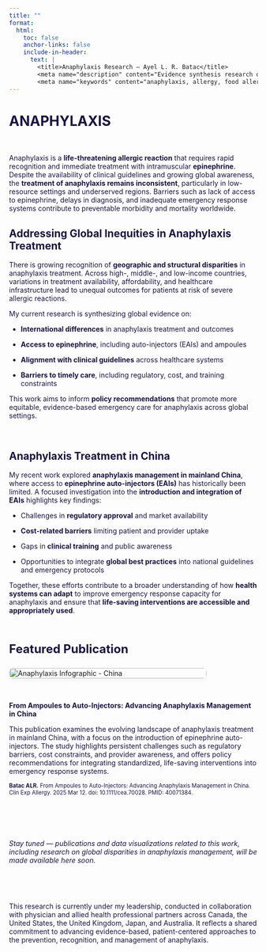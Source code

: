 ```yaml
---
title: ""
format:
  html:
    toc: false
    anchor-links: false
    include-in-header: 
      text: |
        <title>Anaphylaxis Research – Ayel L. R. Batac</title>
        <meta name="description" content="Evidence synthesis research on anaphylaxis in clinical immunology and public health." />
        <meta name="keywords" content="anaphylaxis, allergy, food allergy, clinical immunology, epinephrine, glucocorticoids, China, evidence synthesis, scoping review, public health, global health, research, Ayel Batac, epidemiologist" />
---
```


# ANAPHYLAXIS

$~$

Anaphylaxis is a **life-threatening allergic reaction** that requires rapid recognition and immediate treatment with intramuscular **epinephrine**. Despite the availability of clinical guidelines and growing global awareness, the **treatment of anaphylaxis remains inconsistent**, particularly in low-resource settings and underserved regions. Barriers such as lack of access to epinephrine, delays in diagnosis, and inadequate emergency response systems contribute to preventable morbidity and mortality worldwide.

## Addressing Global Inequities in Anaphylaxis Treatment

There is growing recognition of **geographic and structural disparities** in anaphylaxis treatment. Across high-, middle-, and low-income countries, variations in treatment availability, affordability, and healthcare infrastructure lead to unequal outcomes for patients at risk of severe allergic reactions.

My current research is synthesizing global evidence on:

- **International differences** in anaphylaxis treatment and outcomes

- **Access to epinephrine**, including auto-injectors (EAIs) and ampoules

- **Alignment with clinical guidelines** across healthcare systems

- **Barriers to timely care**, including regulatory, cost, and training constraints  

This work aims to inform **policy recommendations** that promote more equitable, evidence-based emergency care for anaphylaxis across global settings.

$~$

## Anaphylaxis Treatment in China

My recent work explored **anaphylaxis management in mainland China**, where access to **epinephrine auto-injectors (EAIs)** has historically been limited. A focused investigation into the **introduction and integration of EAIs** highlights key findings:

- Challenges in **regulatory approval** and market availability

- **Cost-related barriers** limiting patient and provider uptake

- Gaps in **clinical training** and public awareness

- Opportunities to integrate **global best practices** into national guidelines and emergency protocols


Together, these efforts contribute to a broader understanding of how **health systems can adapt** to improve emergency response capacity for anaphylaxis and ensure that **life-saving interventions are accessible and appropriately used**.

$~$

```{=html}

<p style="font-size: 1.5rem; font-weight: bold; color: #1B153E; margin-bottom: 1rem;">
  Featured Publication
</p>

<div style="display: flex; flex-wrap: wrap; gap: 2rem; align-items: flex-start; margin-top: 1.5rem;">

<!-- Infographic Image -->
<div style="flex: 0 0 400px;">
  <img src="eai_china.png" alt="Anaphylaxis Infographic - China" 
       style="width: 100%; border-radius: 8px; box-shadow: 0 4px 8px rgba(0,0,0,0.05); transition: transform 0.3s ease;"
       onmouseover="this.style.transform='scale(1.05)'" 
       onmouseout="this.style.transform='scale(1)'">
</div>

  <!-- Publication Description -->
  <div style="flex: 1; min-width: 250px;">

    <!-- Title -->
    <p style="font-weight: bold; color: #1B153E;">
      From Ampoules to Auto-Injectors: Advancing Anaphylaxis Management in China
    </p>

    <!-- Description -->
    <p>
      This publication examines the evolving landscape of anaphylaxis treatment in mainland China, with a focus on the introduction of epinephrine auto-injectors. The study highlights persistent challenges such as regulatory barriers, cost constraints, and provider awareness, and offers policy recommendations for integrating standardized, life-saving interventions into emergency response systems.
    </p>

<!-- Citation -->
<p style="font-size: 0.70rem;">
  <a href="https://doi.org/10.1111/cea.70028" target="_blank" style="text-decoration: none; color: #1B153E;" onmouseover="this.style.color='#DE2221'" onmouseout="this.style.color='#1B153E'">
    <strong>Batac ALR.</strong> From Ampoules to Auto-Injectors: Advancing Anaphylaxis Management in China. Clin Exp Allergy. 2025 Mar 12. doi: 10.1111/cea.70028. PMID: 40071384.
  </a>
</p>



  </div>
</div>

```

$~$

$~$

*Stay tuned — publications and data visualizations related to this work, including research on global disparities in anaphylaxis management, will be made available here soon.*

$~$

$~$

This research is currently under my leadership, conducted in collaboration with physician and allied health professional partners across Canada, the United States, the United Kingdom, Japan, and Australia. It reflects a shared commitment to advancing evidence-based, patient-centered approaches to the prevention, recognition, and management of anaphylaxis.

<style>
  h1, h2, h3, p {
    color: #1B153E;
  }
</style>
